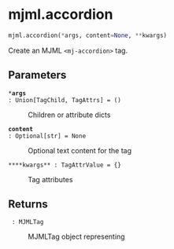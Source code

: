 # mjml.accordion { #emailer_lib.mjml.accordion }

```python
mjml.accordion(*args, content=None, **kwargs)
```

Create an MJML `<mj-accordion>` tag.

## Parameters {.doc-section .doc-section-parameters}

<code>[***args**]{.parameter-name} [:]{.parameter-annotation-sep} [Union\[TagChild, TagAttrs\]]{.parameter-annotation} [ = ]{.parameter-default-sep} [()]{.parameter-default}</code>

:   Children or attribute dicts

<code>[**content**]{.parameter-name} [:]{.parameter-annotation-sep} [Optional\[str\]]{.parameter-annotation} [ = ]{.parameter-default-sep} [None]{.parameter-default}</code>

:   Optional text content for the tag

<code>[****kwargs**]{.parameter-name} [:]{.parameter-annotation-sep} [TagAttrValue]{.parameter-annotation} [ = ]{.parameter-default-sep} [{}]{.parameter-default}</code>

:   Tag attributes

## Returns {.doc-section .doc-section-returns}

<code>[]{.parameter-name} [:]{.parameter-annotation-sep} [MJMLTag]{.parameter-annotation}</code>

:   MJMLTag object representing <mj-accordion>